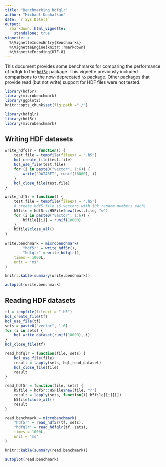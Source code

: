 ```yaml
---
title: "Benchmarking hdfqlr"
author: "Michael Koohafkan"
date: `r Sys.Date()`
output: 
  rmarkdown::html_vignette:
    standalone: true
vignette: >
  %\VignetteIndexEntry{Benchmarks}
  %\VignetteEngine{knitr::rmarkdown}
  %\VignetteEncoding{UTF-8}
---
```


This document provides some benchmarks for comparing the performance
of hdfqlr to the 
[`hdf5r`](https://cran.r-project.org/package=hdf5r) package. This vignette
previously included comparisons to the 
now-deprecated
[`h5`](https://cran.r-project.org/package=h5) package. 
Other packages that provide read (but not write) support for HDF files
were not tested.

```r
library(hdf5r)
library(microbenchmark)
library(ggplot2)
knitr::opts_chunk$set(fig.path ="./")
```

```r
library(hdfqlr)
library(hdf5r)
library(microbenchmark)
```


## Writing HDF datasets

```r
write_hdfqlr = function() {
	test.file = tempfile(fileext = ".h5")
	hql_create_file(test.file)
	hql_use_file(test.file)
	for (i in paste0("vector", 1:6)) {
		write("DATASET", runif(10000), i)
	}
	hql_close_file(test.file)
}

write_hdf5r = function() {
	test.file = tempfile(fileext = ".h5")
	# create hdf5 file (6 vectors with 10k random numbers each)
	h5file = hdf5r::H5File$new(test.file, "w")
	for (i in paste0("vector", 1:6)) {
		h5file[[i]] = runif(10000)
	}
	h5file$close_all()
}

write.benchmark = microbenchmark(
		"hdf5r" = write_hdf5r(),
		"hdfqlr" = write_hdfqlr(),
	times = 1000L,
	unit = 'ms'
)
```

```r
knitr::kable(summary(write.benchmark))
```

```r
autoplot(write.benchmark) 
```



## Reading HDF datasets

```r
tf = tempfile(fileext = ".h5")
hql_create_file(tf)
hql_use_file(tf)
sets = paste0("vector", 1:6)
for (i in sets) {
	hql_write_dataset(runif(10000), i)
}
hql_close_file(tf)

read_hdfqlr = function(file, sets) {
	hql_use_file(file)
	result = lapply(sets, hql_read_dataset)
	hql_close_file(file)
	result
}

read_hdf5r = function(file, sets) {
	h5file = hdf5r::H5File$new(file, "r")
	result = lapply(sets, function(i) h5file[[i]][])
	h5file$close_all()
	result
}

read.benchmark = microbenchmark(
	"hdf5r" = read_hdf5r(tf, sets),
	"hdfqlr" = read_hdfqlr(tf, sets),
	times = 1000L,
	unit = 'ms'
)
```

```r
knitr::kable(summary(read.benchmark))
```

```r
autoplot(read.benchmark) 
```
